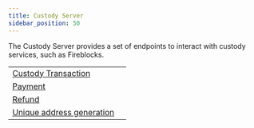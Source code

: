 ```yaml
---
title: Custody Server
sidebar_position: 50
---
```



The Custody Server provides a set of endpoints to interact with custody services, such as Fireblocks.

<MethodTable title="Custody Server endpoints">

| | |
| --------------------------------------------------- | --- |
| [Custody Transaction](./custody-transactions/README.mdx) | |
| [Payment](./payments/README.mdx) | |
| [Refund](./refunds/README.mdx) | |
| [Unique address generation](./unique-address/README.mdx) | |

</MethodTable>
